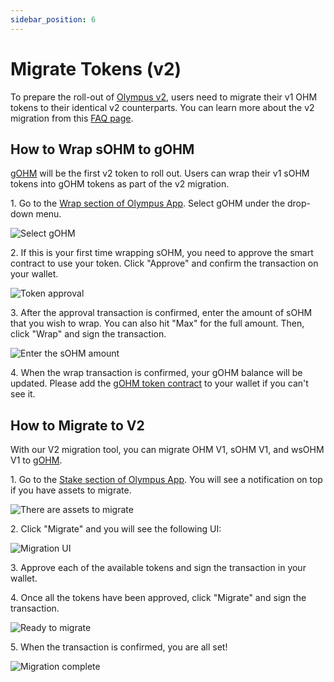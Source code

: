 ```yaml
---
sidebar_position: 6
---
```


# Migrate Tokens (v2)

To prepare the roll-out of [Olympus v2](https://olympusdao.medium.com/introducing-olympus-v2-c4ade14e9fe),
users need to migrate their v1 OHM tokens to their identical v2 counterparts. You
can learn more about the v2 migration from this [FAQ page](../basics/migration.md).

## How to Wrap sOHM to gOHM

[gOHM](../contracts/tokens.md#gohm) will be the first v2 token to roll out. Users
can wrap their v1 sOHM tokens into gOHM tokens as part of the v2 migration.

1\. Go to the [Wrap section of Olympus App](https://app.olympusdao.finance/#/wrap).
Select gOHM under the drop-down menu.

![Select gOHM](/gitbook/assets/using-the-website/migration_v2/select_gohm.png)

2\. If this is your first time wrapping sOHM, you need to approve the smart contract
to use your token. Click "Approve" and confirm the transaction on your wallet.

![Token approval](/gitbook/assets/using-the-website/migration_v2/approve.png)

3\. After the approval transaction is confirmed, enter the amount of sOHM that
you wish to wrap. You can also hit "Max" for the full amount. Then, click "Wrap"
and sign the transaction.

![Enter the sOHM amount](/gitbook/assets/using-the-website/migration_v2/amount.png)

4\. When the wrap transaction is confirmed, your gOHM balance will be updated.
Please add the [gOHM token contract](../contracts/tokens.md#gohm) to your wallet
if you can't see it.

## How to Migrate to V2

With our V2 migration tool, you can migrate OHM V1, sOHM V1, and wsOHM V1 to
[gOHM](../contracts/tokens.md#gohm).

1\. Go to the [Stake section of Olympus App](https://app.olympusdao.finance/#/stake).
You will see a notification on top if you have assets to migrate.

![There are assets to migrate](/gitbook/assets/using-the-website/migration_v2/notification.png)

2\. Click "Migrate" and you will see the following UI:

![Migration UI](/gitbook/assets/using-the-website/migration_v2/ui2.png)

3\. Approve each of the available tokens and sign the transaction in your wallet.

4\. Once all the tokens have been approved, click "Migrate" and sign the transaction.

![Ready to migrate](/gitbook/assets/using-the-website/migration_v2/approve_complete2.png)

5\. When the transaction is confirmed, you are all set!

![Migration complete](/gitbook/assets/using-the-website/migration_v2/migrate_complete.png)